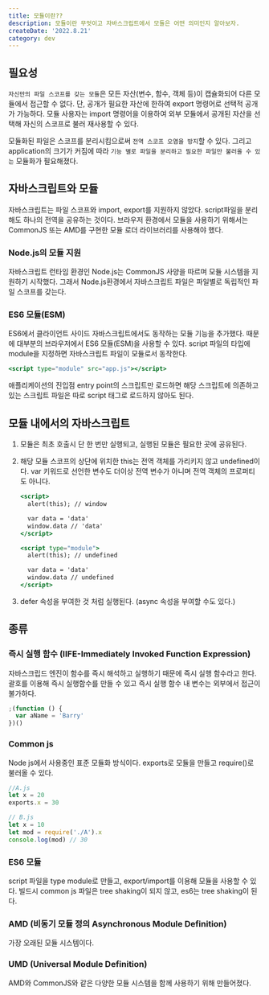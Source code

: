 ```yaml
---
title: 모듈이란??
description: 모듈이란 무엇이고 자바스크립트에서 모듈은 어떤 의미인지 알아보자.
createDate: '2022.8.21'
category: dev
---
```


## 필요성

`자신만의 파일 스코프를 갖는 모듈`은 모든 자산(변수, 함수, 객체 등)이 캡슐화되어 다른 모듈에서 접근할 수 없다. 단, 공개가 필요한 자산에 한하여 export 명령어로 선택적 공개가 가능하다. 모듈 사용자는 import 명령어을 이용하여 외부 모듈에서 공개된 자산을 선택해 자신의 스코프로 불러 재사용할 수 있다.

모듈화된 파일은 스코프를 분리시킴으로써 `전역 스코프 오염을 방지`할 수 있다. 그리고 application의 크기가 커짐에 따라 `기능 별로 파일을 분리하고 필요한 파일만 불러올 수 있는` 모듈화가 필요해졌다.

## 자바스크립트와 모듈

자바스크립트는 파일 스코프와 import, export를 지원하지 않았다. script파일을 분리해도 하나의 전역을 공유하는 것이다. 브라우저 환경에서 모듈을 사용하기 위해서는 CommonJS 또는 AMD를 구현한 모듈 로더 라이브러리를 사용해야 했다.

### Node.js의 모듈 지원

자바스크립트 런타임 환경인 Node.js는 CommonJS 사양을 따르며 모듈 시스템을 지원하기 시작했다. 그래서 Node.js환경에서 자바스크립트 파일은 파일별로 독립적인 파일 스코프를 갖는다.

### ES6 모듈(ESM)

ES6에서 클라이언트 사이드 자바스크립트에서도 동작하는 모듈 기능을 추가했다. 때문에 대부분의 브라우저에서 ES6 모듈(ESM)을 사용할 수 있다. script 파일의 타입에 module을 지정하면 자바스크립트 파일이 모듈로서 동작한다.

```jsx
<script type="module" src="app.js"></script>
```

애플리케이션의 진입점 entry point의 스크립트만 로드하면 해당 스크립트에 의존하고 있는 스크립트 파일은 따로 script 태그로 로드하지 않아도 된다.

## 모듈 내에서의 자바스크립트

1. 모듈은 최초 호출시 단 한 번만 실행되고, 실행된 모듈은 필요한 곳에 공유된다.
2. 해당 모듈 스코프의 상단에 위치한 this는 전역 객체를 가리키지 않고 undefined이다. var 키워드로 선언한 변수도 더이상 전역 변수가 아니며 전역 객체의 프로퍼티도 아니다.

   ```jsx
   <script>
     alert(this); // window

     var data = 'data'
     window.data // 'data'
   </script>

   <script type="module">
     alert(this); // undefined

     var data = 'data'
     window.data // undefined
   </script>
   ```

3. defer 속성을 부여한 것 처럼 실행된다. (async 속성을 부여할 수도 있다.)

## 종류

### 즉시 실행 함수 (IIFE-Immediately Invoked Function Expression)

자바스크립드 엔진이 함수를 즉시 해석하고 실행하기 때문에 즉시 실행 함수라고 한다. 괄호를 이용해 즉시 실행함수를 만들 수 있고 즉시 실행 함수 내 변수는 외부에서 접근이 불가하다.

```jsx
;(function () {
  var aName = 'Barry'
})()
```

### Common js

Node js에서 사용중인 표준 모듈화 방식이다. exports로 모듈을 만들고 require()로 불러올 수 있다.

```jsx
//A.js
let x = 20
exports.x = 30
```

```jsx
// B.js
let x = 10
let mod = require('./A').x
console.log(mod) // 30
```

### ES6 모듈

script 파일을 type module로 만들고, export/import를 이용해 모듈을 사용할 수 있다. 빌드시 common js 파일은 tree shaking이 되지 않고, es6는 tree shaking이 된다.

### AMD (비동기 모듈 정의 Asynchronous Module Definition)

가장 오래된 모듈 시스템이다.

### UMD (Universal Module Definition)

AMD와 CommonJS와 같은 다양한 모듈 시스템을 함께 사용하기 위해 만들어졌다.
